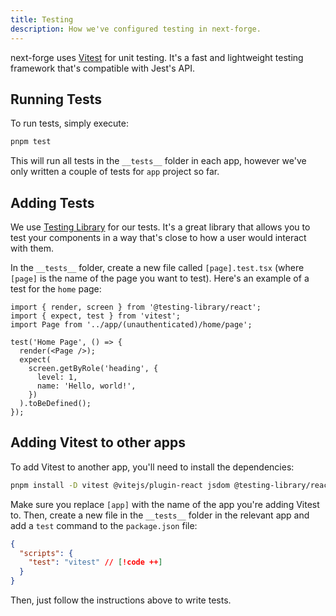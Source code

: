 ```yaml
---
title: Testing
description: How we've configured testing in next-forge.
---
```


next-forge uses [Vitest](https://vitest.dev/) for unit testing. It's a fast and lightweight testing framework that's compatible with Jest's API.

## Running Tests

To run tests, simply execute:

```bash title="Terminal"
pnpm test
```

This will run all tests in the `__tests__` folder in each app, however we've only written a couple of tests for `app` project so far.

## Adding Tests

We use [Testing Library](https://testing-library.com/) for our tests. It's a great library that allows you to test your components in a way that's close to how a user would interact with them.

In the `__tests__` folder, create a new file called `[page].test.tsx` (where `[page]` is the name of the page you want to test). Here's an example of a test for the `home` page:

```tsx title="apps/app/__tests__/home.test.tsx"
import { render, screen } from '@testing-library/react';
import { expect, test } from 'vitest';
import Page from '../app/(unauthenticated)/home/page';

test('Home Page', () => {
  render(<Page />);
  expect(
    screen.getByRole('heading', {
      level: 1,
      name: 'Hello, world!',
    })
  ).toBeDefined();
});
```

## Adding Vitest to other apps

To add Vitest to another app, you'll need to install the dependencies:

```bash title="Terminal"
pnpm install -D vitest @vitejs/plugin-react jsdom @testing-library/react @testing-library/dom --filter [app]
```

Make sure you replace `[app]` with the name of the app you're adding Vitest to. Then, create a new file in the `__tests__` folder in the relevant app and add a `test` command to the `package.json` file:


```json title="apps/[app]/package.json"
{
  "scripts": {
    "test": "vitest" // [!code ++]
  }
}
```

Then, just follow the instructions above to write tests.
